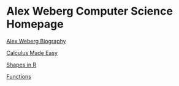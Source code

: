 # Alex Weberg Computer Science Homepage


[Alex Weberg Biography](http://aweberg.github.io/CS121-Work/Day-01/biography.html)

[Calculus Made Easy](http://aweberg.github.io/CS121-Work/Day-01/equations.html)

[Shapes in R](http://aweberg.github.io/CS121-Work/Day-02/polygonActivity.html)

[Functions](http://aweberg.github.io/CS121-Work/Day-04/Functions-and-Graphics.html)


